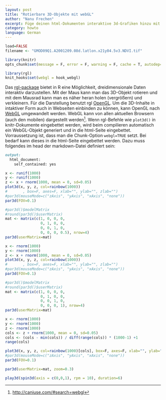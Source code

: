 ```yaml
---
layout: post
title: "Rotierbare 3D-Objekte mit webGL"
author: "Nanu Frechen"
excerpt: Füge deinen html-Dokumenten interaktive 3d-Grafiken hinzu mit dem rgl-package und WebGL
category: howto
language: German
---
```

```r

load=FALSE
filename <- "GMOD09Q1.A2001209.08d.latlon.x21y04.5v3.NDVI.tif"

library(knitr)
opts_chunk$set(message = F, error = F, warning = F, cache = T, autodep=T, fig.width=7, fig.height=5, dev="svg", dpi=100, tidy=T)

library(rgl)
knit_hooks$set(webgl = hook_webgl)
```

Das [rgl-package](http://rgl.neoscientists.org/about.shtml) bietet in R eine Möglichkeit, dreidimensionale Daten interaktiv darzustellen. Mit der Maus kann man das 3D-Objekt rotieren und mit dem Mausrad kann man es näher heran holen (vergrößern) und verkleinern. Für die Darstellung benutzt rgl [OpenGL](http://opengl.org). Um die 3D-Inhalte in intaktiver Form auch in Webseiten einbinden zu können, kann OpenGL nach [WebGL](https://de.wikipedia.org/wiki/WebGL) umgewandelt werden. WebGL kann von allen aktuellen Browsern (auch den mobilen) dargestellt werden[^1]. Wenn rgl-Befehle wie `plot3d()` in knitr-Dokumente eingebettet werden, wird beim compilieren automatisch ein WebGL-Objekt generiert und in die html-Seite eingebettet. Vorraussetzung ist, dass man die Chunk-Option `webgl=TRUE` setzt. Bei bedarf kann dieses in die html-Seite eingebettet werden. Dazu muss folgendes im head der markdown-Datei definiert sein:

```markdown
output: 
  html_document: 
    self_contained: yes
```


[^1]: [http://caniuse.com/#search=webgl](http://caniuse.com/#search=webgl)

```r
x <- runif(1000)
y <- runif(1000)
z <- x + rnorm(1000, mean = 0, sd=0.05)
plot3d(x, y, z, col=rainbow(1000))
#       , box=F, axes=F, xlab="", ylab="", zlab="")
#par3d(mouseMode=c("zAxis", "yAxis", "xAxis", "none"))
par3d(FOV=0.1)

#par3d()$modelMatrix
#round(par3d()$userMatrix)
mat <- matrix(c(1, 0, 0, 0, 
                0, 1, 0, 0, 
                0, 0, 1, 0, 
                0, 0, 0, 0.5), nrow=4)
par3d(userMatrix=mat)
```

```r
x <- rnorm(1000)
y <- rnorm(1000)
z <- x + rnorm(1000, mean = 0, sd=0.05)
plot3d(x, y, z, col=rainbow(1000))
#       , box=F, axes=F, xlab="", ylab="", zlab="")
#par3d(mouseMode=c("zAxis", "yAxis", "xAxis", "none"))
par3d(FOV=0.1)

#par3d()$modelMatrix
#round(par3d()$userMatrix)
mat <- matrix(c(1, 0, 0, 0, 
                0, 1, 0, 0, 
                0, 0, 1, 0, 
                0, 0, 0, 1), nrow=4)
par3d(userMatrix=mat)
```

```r
x <- rnorm(1000)
y <- rnorm(1000)
z <- rnorm(1000)
cols <- z + rnorm(1000, mean = 0, sd=0.05)
cols <- (cols - min(cols)) / diff(range(cols)) * (1000-1) +1
range(cols)

plot3d(x, y, z, col=rainbow(1000)[cols], box=F, axes=F, xlab="", ylab="", zlab="")
#par3d(mouseMode=c("zAxis", "yAxis", "xAxis", "none"))
par3d(FOV=0.1)

par3d(userMatrix=mat, zoom=0.3)
```

```r
play3d(spin3d(axis = c(0,0,1), rpm = 10), duration=6)
```

